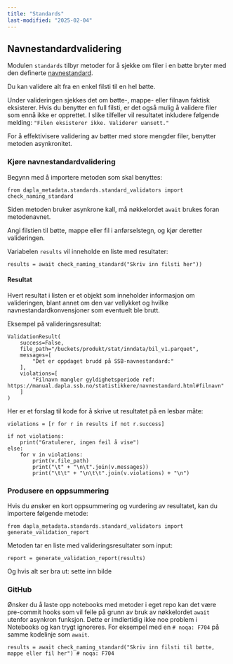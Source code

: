 ```yaml
---
title: "Standards"
last-modified: "2025-02-04"
---
```


## Navnestandardvalidering

Modulen `standards` tilbyr metoder for å sjekke om filer i en bøtte bryter med den definerte [navnestandard](https://manual.dapla.ssb.no/statistikkere/navnestandard.html).

Du kan validere alt fra en enkel filsti til en hel bøtte. 

Under valideringen sjekkes det om bøtte-, mappe- eller filnavn faktisk eksisterer. 
Hvis du benytter en full filsti, er det også mulig å validere filer som ennå ikke er opprettet. 
I slike tilfeller vil resultatet inkludere følgende melding: `"Filen eksisterer ikke. Validerer uansett."`

For å effektivisere validering av bøtter med store mengder filer, benytter metoden asynkronitet.

### Kjøre navnestandardvalidering

Begynn med å importere metoden som skal benyttes:

```.python
from dapla_metadata.standards.standard_validators import check_naming_standard
```
Siden metoden bruker asynkrone kall, må nøkkelordet `await` brukes foran metodenavnet.

Angi filstien til bøtte, mappe eller fil i anførselstegn, og kjør deretter valideringen.

Variabelen `results` vil inneholde en liste med resultater:

```.python
results = await check_naming_standard("Skriv inn filsti her")) 
```

#### Resultat
Hvert resultat i listen er et objekt som inneholder informasjon om valideringen, 
blant annet om den var vellykket og hvilke navnestandardkonvensjoner som eventuelt ble brutt.

Eksempel på valideringsresultat:
```.python
ValidationResult(
    success=False, 
    file_path="/buckets/produkt/stat/inndata/bil_v1.parquet", 
    messages=[
        "Det er oppdaget brudd på SSB-navnestandard:"
    ], 
    violations=[
        "Filnavn mangler gyldighetsperiode ref: https://manual.dapla.ssb.no/statistikkere/navnestandard.html#filnavn"
    ]
)
```

Her er et forslag til kode for å skrive ut resultatet på en lesbar måte:

```.python
violations = [r for r in results if not r.success]

if not violations:
    print("Gratulerer, ingen feil å vise")
else:
    for v in violations:
        print(v.file_path)
        print("\t" + "\n\t".join(v.messages))
        print("\t\t" + "\n\t\t".join(v.violations) + "\n")
```


### Produsere en oppsummering

Hvis du ønsker en kort oppsummering og vurdering av resultatet, kan du importere følgende metode:

```.python
from dapla_metadata.standards.standard_validators import generate_validation_report
```
Metoden tar en liste med valideringsresultater som input:

```.python
report = generate_validation_report(results)
```
Og hvis alt ser bra ut:
 sette inn bilde



### GitHub

Ønsker du å laste opp notebooks med metoder i eget repo kan det være pre-commit hooks som vil feile på grunn av bruk av nøkkelordet `await` utenfor asynkron funksjon.
Dette er imdlertidig ikke noe problem i Notebooks og kan trygt ignoreres. 
For eksempel med en `# noqa: F704` på samme kodelinje som `await`.

```.python
results = await check_naming_standard("Skriv inn filsti til bøtte, mappe eller fil her") # noqa: F704
``` 